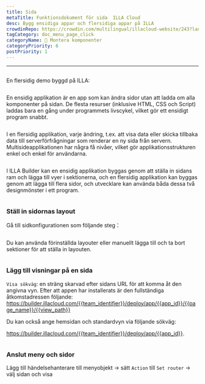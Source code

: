 ```yaml
---
title: Sida
metaTitle: Funktionsdokument för sida  ILLA Cloud
desc: Bygg ensidiga appar och flersidiga appar på ILLA
crowdinRepo: https://crowdin.com/multilingual/illacloud-website/243?languages=sv&filter=basic&value=0
tagCategory: doc_menu_page_click
categoryName: 🧬 Montera komponenter
categoryPriority: 6
postPriority: 1
---
```


* * *

## <h2 hidden>Sida</h2>

En flersidig demo byggd på ILLA: 

<img src='https://cdn.illacloud.com/official-website/img/docs/assemble/page1.gif' alt="" />

En ensidig applikation är en app som kan ändra sidor utan att ladda om alla komponenter på sidan. De flesta resurser (inklusive HTML, CSS och Script) laddas bara en gång under programmets livscykel, vilket gör ett ensidigt program snabbt.

<img src='https://cdn.illacloud.com/official-website/img/docs/assemble/page2.png' alt="" />

I en flersidig applikation, varje ändring, t.ex. att visa data eller skicka tillbaka data till serverförfrågningar som renderar en ny sida från servern. Multisideapplikationen har några få nivåer, vilket gör applikationsstrukturen enkel och enkel för användarna.

<img src='https://cdn.illacloud.com/official-website/img/docs/assemble/page3.png' alt="" />

I ILLA Builder kan en ensidig applikation byggas genom att ställa in sidans ram och lägga till vyer i sektionerna, och en flersidig applikation kan byggas genom att lägga till flera sidor, och utvecklare kan använda båda dessa två designmönster i ett program.

<img src='https://cdn.illacloud.com/official-website/img/docs/assemble/page4.png' alt="" />

### Ställ in sidornas layout

Gå till sidkonfigurationen som följande steg：

<img src='https://cdn.illacloud.com/official-website/img/docs/assemble/page5.png' alt="" />

Du kan använda förinställda layouter eller manuellt lägga till och ta bort sektioner för att ställa in layouten. 

<img src='https://cdn.illacloud.com/official-website/img/docs/assemble/page6.gif' alt="" />

### Lägg till visningar på en sida

`Visa sökväg`: en sträng skarvad efter sidans URL för att komma åt den angivna vyn. Efter att appen har installerats är den fullständiga åtkomstadressen följande: https://builder.illacloud.com/{{team_identifier}}/deploy/app/{{app_id}}/{{page_name}}/{{view_path}}

Du kan också ange hemsidan och standardvyn via följande sökväg:

https://builder.illacloud.com/{{team_identifier}}/deploy/app/{{app_id}}. 

<img src='https://cdn.illacloud.com/official-website/img/docs/assemble/page7.png' alt="" />

### Anslut meny och sidor

Lägg till händelsehanterare till menyobjekt → sätt `Action` till `Set router` → välj sidan och visa

<img src='https://cdn.illacloud.com/official-website/img/docs/assemble/page8.gif' alt="" />
